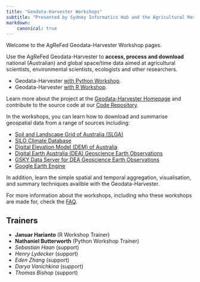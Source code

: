```yaml
---
title: "Geodata-Harvester Workshops"
subtitle: "Presented by Sydney Informatics Hub and the Agricultural Research Federation"
markdown:
    canonical: true
---
```



Welcome to the AgReFed Geodata-Harvester Workshop pages.

Use the AgReFed Geodata-Harvester to **access, process and download** national (Australian) and global space/time data aimed at agricultural scientists, environmental scientists, ecologists and other researchers.

* Geodata-Harvester [with Python Workshop](/pydocs/py00-workshop).
* Geodata-Harvester [with R Workshop](/rdocs/r00-workshop).

Learn more about the project at the [Geodata-Harvester Homepage](https://sydney-informatics-hub.github.io/geodata-harvester/) and contribute to the source code at our [Code Repository](https://github.com/Sydney-Informatics-Hub/geodata-harvester).

In the workshops, you can learn how to download and summarise geospatial data from a range of sources including:

<!-- 1. **Data retrieval:** access and download a diverse range of geospatial and soil data sources and APIs
2.  **Processing:** Spatial and temporal processing of data, which include image reduction/composition, access to satellite collections, cloud/shadow masking and calculation of spectral indices
3.  **Output:** export data in GeoTIFF or data frames which are ready for modelling workflows

Exercises will involve data retrieval from national/global datasets including: -->

-   [Soil and Landscape Grid of Australia (SLGA)](https://is.gd/i8nF0Z)
-   [SILO Climate Database](https://is.gd/ifJ8tB)
-   [Digital Elevation Model (DEM) of Australia](https://is.gd/ZLFwGs)
-   [Digital Earth Australia (DEA) Geoscience Earth Observations](https://is.gd/gRSlVG)
-   [GSKY Data Server for DEA Geoscience Earth Observations](https://is.gd/zFHxfD)
-   [Google Earth Engine](https://is.gd/VdO3Jx)

In addition, learn the simple spatial and temporal aggregation, visualisation, and summary techniques availble with the Geodata-Harvester.

<!-- Workshops are presented by the [**Sydney Informatics
Hub**](https://www.sydney.edu.au/research/facilities/sydney-informatics-hub.html)
in collaboration with the [**Agricultural Research
Federation**](https://www.agrefed.org.au/AgReFedPlatform).  -->

For more information about the workshops, including who these workshops are made for, check the [FAQ](/faq.qmd).

## Trainers

-   **Januar Harianto** (R Workshop Trainer)
-   **Nathaniel Butterworth** (Python Workshop Trainer)
-   *Sebastian Haan* (support)
-   *Henry Lydecker* (support)
-   *Eden Zhang* (support)
-   *Darya Vanichkina* (support)
-   *Thomas Bishop* (support)
